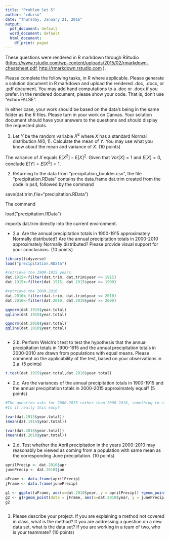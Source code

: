 ```yaml
---
title: "Problem Set 5"
author: "cdurso"
date: "Thursday, January 21, 2016"
output:
  pdf_document: default
  word_document: default
  html_document:
    df_print: paged
---
```


These questions were rendered in R markdown through RStudio (<https://www.rstudio.com/wp-content/uploads/2015/02/rmarkdown-cheatsheet.pdf>, <http://rmarkdown.rstudio.com> ).

Please complete the following tasks, in R where applicable. Please generate a solution document in R markdown and upload the rendered .doc, .docx, or .pdf document.  You may add hand computations to a .doc or .docx if you prefer. In the rendered document, please show your code. That is, don't use "echo=FALSE".  

In either case, your work should be based  on the data's being in the same folder as the R files. Please turn in your work on Canvas. Your solution document should have your answers to the questions and should display the requested plots.

 1. Let $Y$ be the random variable $X^{2}$ where $X$ has a standard Normal distribution $N(0,1)$. Calculate the mean of $Y$. You may use what you know about the mean and variance of $X$. (10 points)

The variance of $X$ equals $E[X^2]-E[X]^2$. Given that $Var[X]=1$ and $E[X]=0$, conclude $E[Y]=E[X^2]=1$.


 2. Returning to the data from "precipitation_boulder.csv", the file "precipitation.RData" contains the data.frame dat.trim created from the code in ps4, followed by the command 

save(dat.trim,file="precipitation.RData")

The command

load("precipitation.RData")

imports dat.trim directly into the current environment.

  * 2.a. Are the annual precipitation totals in 1900-1915 approximately Normally distributed? Are the annual precipitation totals in 2000-2010 approximately Normally distributed? Please provide visual support for your conclusions. (10 points)
  
```r
library(tidyverse)
load("precipitation.RData")

#retrieve the 1900-1915 years
dat.1915<-filter(dat.trim, dat.trim$year <= 1915)
dat.1915<-filter(dat.1915, dat.1915$year >= 1900)

#retrieve the 2000-2010
dat.2010<-filter(dat.trim, dat.trim$year <= 2010)
dat.2010<-filter(dat.2010, dat.2010$year >= 2000)

qqnorm(dat.1915$year.total)
qqline(dat.1915$year.total)

qqnorm(dat.2010$year.total)
qqline(dat.2010$year.total)



```

  * 2.b. Perform Welch's t test to test the hypothesis that the annual precipitation totals in 1900-1915 and the annual precipitation totals in 2000-2010 are drawn from populations with equal means. Please comment on the applicability of the test, based on your observations in 2.a. (5 points)
  
```r

t.test(dat.1915$year.total,dat.2010$year.total)

```

  * 2.c. Are the variances of the annual precipitation totals in 1900-1915 and the annual precipitation totals in 2000-2015 approximately equal? (5 points)
  
```r

#The question asks for 2000-2015 rather than 2000-2010, something to clarify with Cathy
#Is it really this easy?

(var(dat.1915$year.total))
(mean(dat.1915$year.total))

(var(dat.2010$year.total))
(mean(dat.2010$year.total))
```



  * 2.d. Test whether the April precipitation in the years 2000-2010 may reasonably be viewed as coming from a population with same mean as the corresponding June precipitation. (10 points)

```r

aprilPrecip <- dat.2010$apr
junePrecip <- dat.2010$jun

aFrame <- data.frame(aprilPrecip)
jFrame <- data.frame(junePrecip)

g1 <- ggplot(aFrame, aes(x=dat.2010$year, y = aprilPrecip)) +geom_point(color="red")
g2 <- g1+geom_point(data = jFrame, aes(x=dat.2010$year, y = junePrecip))
g2 



```

 3. Please describe your project. If you are explaining a method not covered in class, what is the method? If you are addressing a question on a new data set, what is the data set? If you are working in a team of two, who is your teammate? (10 points)





